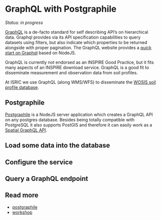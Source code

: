# GraphQL with Postgraphile

*Status: in progress*

[GraphQL](https://graphql.org) is a de-facto standard for self describing API's on hierarchical data. Graphql provides via its API specification capabilities to query datasets using filters, but also indicate which properties to be returned alongside with proper pagination. The GraphQL website provides a [quick start on Graphql](https://graphql.org/graphql) based on NodeJS.

GraphQL is currently not endorsed as an INSPIRE Good Practice, but it fits many aspects of an INSPIRE download service. GraphQL is a good fit to disseminate measurement and observation data from soil profiles.

At ISRIC we use GraphQL (along WMS/WFS) to disseminate the [WOSIS soil profile database](https://www.isric.org/explore/wosis).

## Postgraphile

[Postgraphile](https://www.graphile.org/postgraphile/) is a NodeJS server application which creates a GraphQL API on any postgres database. Besides being 
totally compatible with PostgreSQL it also supports PostGIS and therefore it can easily work as a [Spatial GraphQL API](https://github.com/lcalisto/workshop-spatial-graphql).

## Load some data into the database

## Configure the service 

## Query a GraphQL endpoint

## Read more

- [postgraphile](https://www.graphile.org/postgraphile)
- [workshop](https://github.com/lcalisto/workshop-spatial-graphql)

